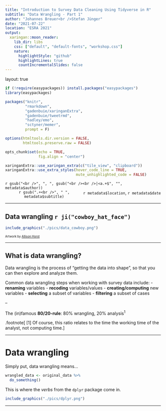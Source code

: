 ```yaml
---
title: "Introduction to Survey Data Cleaning Using Tidyverse in R"
subtitle: "Data Wrangling - Part 1"
author: "Johannes Breuer<br />Stefan Jünger"
date: "2021-07-22"
location: "ESRA 2021"
output:
  xaringan::moon_reader:
    lib_dir: libs
    css: ["default", "default-fonts", "workshop.css"]
    nature:
      highlightStyle: "github"
      highlightLines: true
      countIncrementalSlides: false
---
```

layout: true

```r
if (!require(easypackages)) install.packages("easypackages")
library(easypackages)

packages("knitr",
         "rmarkdown",
         "gadenbuie/xaringanExtra",
         "gadenbuie/tweetrmd",
         "hadley/emo",
         "sctyner/memer",
         prompt = F)

options(htmltools.dir.version = FALSE,
        htmltools.preserve.raw = FALSE)

opts_chunk$set(echo = TRUE,
               fig.align = "center")

xaringanExtra::use_xaringan_extra(c("tile_view", "clipboard"))
xaringanExtra::use_extra_styles(hover_code_line = TRUE,
                                mute_unhighlighted_code = FALSE)
```

<div class="my-footer">
  <div style="float: left;"><span>`r gsub("<br />", ", ", gsub("<br /><br />|<a.+$", "", metadata$author))`</span></div>
  <div style="float: right;"><span>`r metadata$location`, `r metadata$date`</span></div>
  <div style="text-align: center;"><span>`r gsub(".+<br />", " ", metadata$subtitle)`</span></div>
</div>

---

## Data wrangling `r ji("cowboy_hat_face")`

```r
include_graphics("./pics/data_cowboy.png")
```
<small><small>Artwork by [Allison Horst](https://github.com/allisonhorst/stats-illustrations) </small></small>

---

## What is data wrangling?

Data wrangling is the process of "getting the data into shape", so that you can then explore and analyze them.

Common data wrangling steps when working with survey data include:
- **renaming** variables
- **recoding** variables/values
- **creating/computing** new variables
- **selecting** a subset of variables
- **filtering** a subset of cases

--

The (in)famous **80/20-rule**: 80% wrangling, 20% analysis<sup>1</sup> 

.footnote[
[1] Of course, this ratio relates to the time the working time of the analyst, not computing time.
]

---

# Data wrangling

Simply put, data wrangling means...

```r
wrangled_data <- original_data %>% 
  do_something()
```

This is where the *verbs* from the `dplyr` package come in.

```r
include_graphics("./pics/dplyr.png")
```

---

